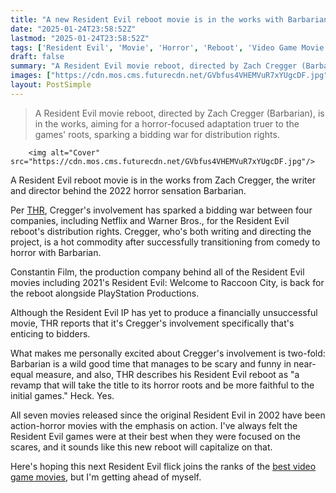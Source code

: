 ```yaml
---
title: "A new Resident Evil reboot movie is in the works with Barbarian's director at the helm, and it sounds like it'll be the first full-blown horror movie in the series' history"
date: "2025-01-24T23:58:52Z"
lastmod: "2025-01-24T23:58:52Z"
tags: ['Resident Evil', 'Movie', 'Horror', 'Reboot', 'Video Game Movie', 'Netflix', 'Warner Bros.']
draft: false
summary: "A Resident Evil movie reboot, directed by Zach Cregger (Barbarian), is in the works, aiming for a horror-focused adaptation truer to the games' roots, sparking a bidding war for distribution rights."
images: ["https://cdn.mos.cms.futurecdn.net/GVbfus4VHEMVuR7xYUgcDF.jpg"]
layout: PostSimple
---
```

> A Resident Evil movie reboot, directed by Zach Cregger (Barbarian), is in the works, aiming for a horror-focused adaptation truer to the games' roots, sparking a bidding war for distribution rights.


        <img alt="Cover" src="https://cdn.mos.cms.futurecdn.net/GVbfus4VHEMVuR7xYUgcDF.jpg"/>
        
A Resident Evil reboot movie is in the works from Zach Cregger, the writer and director behind the 2022 horror sensation Barbarian.

Per [THR](https://www.hollywoodreporter.com/movies/movie-news/resident-evil-reboot-zach-cregger-1236117563/), Cregger's involvement has sparked a bidding war between four companies, including Netflix and Warner Bros., for the Resident Evil reboot's distribution rights. Cregger, who's both writing and directing the project, is a hot commodity after successfully transitioning from comedy to horror with Barbarian.

Constantin Film, the production company behind all of the Resident Evil movies including 2021's Resident Evil: Welcome to Raccoon City, is back for the reboot alongside PlayStation Productions.

Although the Resident Evil IP has yet to produce a financially unsuccessful movie, THR reports that it's Cregger's involvement specifically that's enticing to bidders.

What makes me personally excited about Cregger's involvement is two-fold: Barbarian is a wild good time that manages to be scary and funny in near-equal measure, and also, THR describes his Resident Evil reboot as "a revamp that will take the title to its horror roots and be more faithful to the initial games." Heck. Yes.

All seven movies released since the original Resident Evil in 2002 have been action-horror movies with the emphasis on action. I've always felt the Resident Evil games were at their best when they were focused on the scares, and it sounds like this new reboot will capitalize on that.

Here's hoping this next Resident Evil flick joins the ranks of the [best video game movies](https://www.gamesradar.com/best-video-game-movies/), but I'm getting ahead of myself.
        